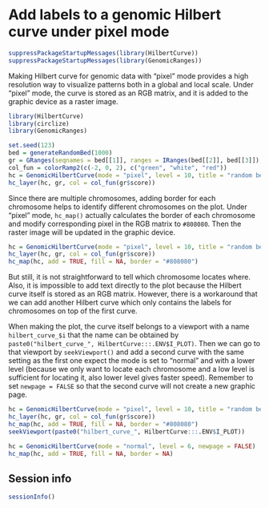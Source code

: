 Add labels to a genomic Hilbert curve under pixel mode
======================================================

```r
suppressPackageStartupMessages(library(HilbertCurve))
suppressPackageStartupMessages(library(GenomicRanges))
```

Making Hilbert curve for genomic data with "pixel" mode provides a high resolution way
to visualize patterns both in a global and local scale. Under "pixel" mode, the curve
is stored as an RGB matrix, and it is added to the graphic device as a raster image.

```r
library(HilbertCurve)
library(circlize)
library(GenomicRanges)

set.seed(123)
bed = generateRandomBed(1000)
gr = GRanges(seqnames = bed[[1]], ranges = IRanges(bed[[2]], bed[[3]]), score = bed[[4]])
col_fun = colorRamp2(c(-2, 0, 2), c("green", "white", "red"))
hc = GenomicHilbertCurve(mode = "pixel", level = 10, title = "random bed")
hc_layer(hc, gr, col = col_fun(gr$score))
```

Since there are multiple chromosomes, adding border for each chromosome helps to identify
different chromosomes on the plot. Under "pixel" mode, `hc_map()` actually calculates the
border of each chromosome and modify corresponding pixel in the RGB matrix to `#808080`.
Then the raster image will be updated in the graphic device.


```r
hc = GenomicHilbertCurve(mode = "pixel", level = 10, title = "random bed")
hc_layer(hc, gr, col = col_fun(gr$score))
hc_map(hc, add = TRUE, fill = NA, border = "#808080")
```

But still, it is not straightforward to tell which chromosome locates where. Also, it is impossible
to add text directly to the plot because the Hilbert curve itself is stored as an RGB matrix. However,
there is a workaround that we can add another Hilbert curve which only contains the labels for chromosomes
on top of the first curve.

When making the plot, the curve itself belongs to a viewport with a name `hilbert_curve_$i` that the name
can be obtained by `paste0("hilbert_curve_", HilbertCurve:::.ENV$I_PLOT)`. Then we can go to that viewport
by `seekViewport()` and add a second curve with the same setting as the first one expect the mode is set to "normal" and with a
lower level (because we only want to locate each chromosome and a low level is sufficient for locating it,
also lower level gives faster speed). Remember to set `newpage = FALSE` so that the second curve
will not create a new graphic page.

```r
hc = GenomicHilbertCurve(mode = "pixel", level = 10, title = "random bed")
hc_layer(hc, gr, col = col_fun(gr$score))
hc_map(hc, add = TRUE, fill = NA, border = "#808080")
seekViewport(paste0("hilbert_curve_", HilbertCurve:::.ENV$I_PLOT))

hc = GenomicHilbertCurve(mode = "normal", level = 6, newpage = FALSE)
hc_map(hc, add = TRUE, fill = NA, border = NA)
```

## Session info

```r
sessionInfo()
```

<!-- uid=add_labels_to_hc -->
